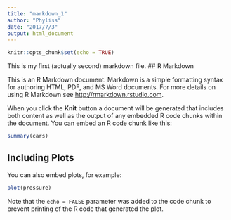 ```yaml
---
title: "markdown_1"
author: "Phyliss"
date: "2017/7/3"
output: html_document
---
```


```r
knitr::opts_chunk$set(echo = TRUE)
```

This is my first (actually second) markdown file.
## R Markdown

This is an R Markdown document. Markdown is a simple formatting syntax for authoring HTML, PDF, and MS Word documents. For more details on using R Markdown see <http://rmarkdown.rstudio.com>.

When you click the **Knit** button a document will be generated that includes both content as well as the output of any embedded R code chunks within the document. You can embed an R code chunk like this:

```r
summary(cars)
```

## Including Plots

You can also embed plots, for example:

```r
plot(pressure)
```

Note that the `echo = FALSE` parameter was added to the code chunk to prevent printing of the R code that generated the plot.
